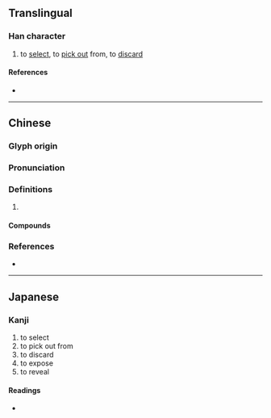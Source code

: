 {{character info/new}}
==Translingual==

===Han character===
{{Han char|rn=64|rad=手|as=15|sn=18|four=50032|canj=QYYB|ids=⿰扌適}}

# to [[select]], to [[pick out]] from, to [[discard]]

====References====
* {{Han ref|kx=0461.300|dkj=12922|dj=0811.020|hdz=31975.080|uh=64FF|ud=25855|bh=EFD1|bd=61393}}

----

==Chinese==
{{zh-forms}}

===Glyph origin===
{{Han etym}}

===Pronunciation===
{{zh-pron
|m=zhì,tī,zhāi
|c=zek3,zaak6,tik1
|mc=y
|oc=y
|cat=
}}
{{zh-attn-split}}

===Definitions===
{{zh-hanzi}}

# {{rfdef|zh}}

====Compounds====
{{zh-der|冥行擿埴|擒姦擿伏|發姦擿伏|抉瑕擿釁|擿問|發隱擿伏|發擿姦伏|發奸擿伏|擿伏|抉擿|擿奸發伏|擿埴索塗|搜章擿句|發擿}}

===References===
* {{R:yue:mfccd}}

----

==Japanese==

===Kanji===
{{ja-kanji|grade=|rs=手15}}

# to select
# to pick out from
# to discard
# to expose
# to reveal

====Readings====
* {{ja-readings|on=[[てき]] (teki), [[じゃく]] (jaku), [[ちゃく]] (chaku)|kun=[[かく]] (kaku)}}
